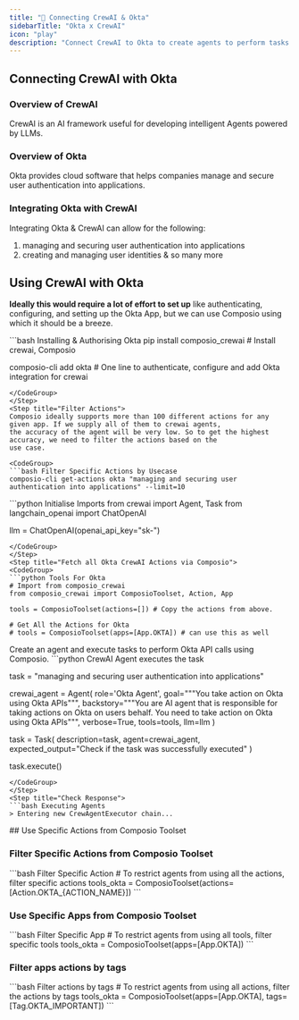 ```yaml
---
title: "🚀 Connecting CrewAI & Okta"
sidebarTitle: "Okta x CrewAI"
icon: "play"
description: "Connect CrewAI to Okta to create agents to perform tasks using natural language"
---
```


## Connecting CrewAI with Okta

### Overview of CrewAI

CrewAI is an AI framework useful for developing intelligent Agents powered by LLMs.

### Overview of Okta

Okta provides cloud software that helps companies manage and secure user authentication into applications.

### Integrating Okta with CrewAI

Integrating Okta & CrewAI can allow for the following:

1. managing and securing user authentication into applications
2. creating and managing user identities
& so many more

## Using CrewAI with Okta

<Steps>
<Step title="Setting Up the Environment">

**Ideally this would require a lot of effort to set up** like authenticating, configuring, and setting up the Okta App, but we can use Composio using which it should be a breeze.

<CodeGroup>
```bash Installing & Authorising Okta
pip install composio_crewai # Install crewai, Composio 

composio-cli add okta # One line to authenticate, configure and add Okta integration for crewai
```
</CodeGroup>
</Step>
<Step title="Filter Actions">
Composio ideally supports more than 100 different actions for any given app. If we supply all of them to crewai agents, 
the accuracy of the agent will be very low. So to get the highest accuracy, we need to filter the actions based on the 
use case.

<CodeGroup>
```bash Filter Specific Actions by Usecase
composio-cli get-actions okta "managing and securing user authentication into applications" --limit=10
```
</CodeGroup>

</Step>
<Step title="Import Base Packages">

<CodeGroup>
```python Initialise Imports
from crewai import Agent, Task
from langchain_openai import ChatOpenAI

llm = ChatOpenAI(openai_api_key="sk-<OPENAI KEY>")
```
</CodeGroup>
</Step>
<Step title="Fetch all Okta CrewAI Actions via Composio">
<CodeGroup>
```python Tools For Okta
# Import from composio_crewai
from composio_crewai import ComposioToolset, Action, App

tools = ComposioToolset(actions=[]) # Copy the actions from above. 

# Get All the Actions for Okta
# tools = ComposioToolset(apps=[App.OKTA]) # can use this as well
```
</CodeGroup>
</Step>
<Step title="Execute the Agent">
Create an agent and execute tasks to perform Okta API calls using Composio. 
<CodeGroup>
```python CrewAI Agent executes the task

task = "managing and securing user authentication into applications"

crewai_agent = Agent(
    role='Okta Agent',
    goal="""You take action on Okta using Okta APIs""",
    backstory="""You are AI agent that is responsible for taking actions on Okta on users behalf. You need to take action on Okta using Okta APIs""",
    verbose=True,
    tools=tools,
    llm=llm
)

task = Task(
    description=task,
    agent=crewai_agent,
    expected_output="Check if the task was successfully executed"
)

task.execute()
```
</CodeGroup>
</Step>
<Step title="Check Response">
```bash Executing Agents
> Entering new CrewAgentExecutor chain...
```
</Step>
</Steps>
## Use Specific Actions from Composio Toolset

### Filter Specific Actions from Composio Toolset

<CodeGroup>
```bash Filter Specific Action
# To restrict agents from using all the actions, filter specific actions
tools_okta = ComposioToolset(actions=[Action.OKTA_{ACTION_NAME}])
```
</CodeGroup>

### Use Specific Apps from Composio Toolset
<CodeGroup>
```bash Filter Specific App
# To restrict agents from using all tools, filter specific tools
tools_okta = ComposioToolset(apps=[App.OKTA])
```
</CodeGroup>

### Filter apps actions by tags 
<CodeGroup>
```bash Filter actions by tags
# To restrict agents from using all actions, filter the actions by tags
tools_okta = ComposioToolset(apps=[App.OKTA], tags=[Tag.OKTA_IMPORTANT])
```
</CodeGroup>